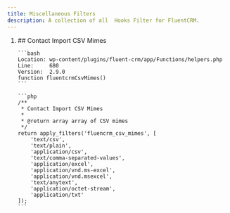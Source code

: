 ```yaml
---
title: Miscellaneous Filters
description: A collection of all  Hooks Filter for FluentCRM.
---
```


<ol>
<li>
    ## Contact Import CSV Mimes

    ```bash
    Location: wp-content/plugins/fluent-crm/app/Functions/helpers.php
    Line:     680
    Version:  2.9.0
    function fluentcrmCsvMimes()
    ```

    ```php
    /**
     * Contact Import CSV Mimes
     *
     * @return array array of CSV mimes
     */
    return apply_filters('fluencrm_csv_mimes', [
        'text/csv',
        'text/plain',
        'application/csv',
        'text/comma-separated-values',
        'application/excel',
        'application/vnd.ms-excel',
        'application/vnd.msexcel',
        'text/anytext',
        'application/octet-stream',
        'application/txt'
    ]);
    ```
</li>
</ol>